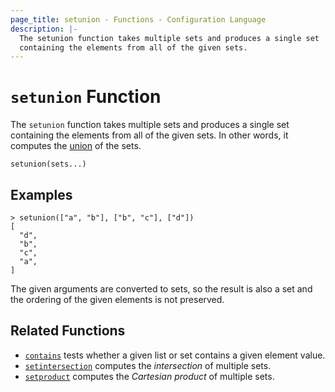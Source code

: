 ```yaml
---
page_title: setunion - Functions - Configuration Language
description: |-
  The setunion function takes multiple sets and produces a single set
  containing the elements from all of the given sets.
---
```


# `setunion` Function

The `setunion` function takes multiple sets and produces a single set
containing the elements from all of the given sets. In other words, it
computes the [union](https://en.wikipedia.org/wiki/Union_\(set_theory\)) of
the sets.

```hcl
setunion(sets...)
```

## Examples

```shell-session
> setunion(["a", "b"], ["b", "c"], ["d"])
[
  "d",
  "b",
  "c",
  "a",
]
```

The given arguments are converted to sets, so the result is also a set and
the ordering of the given elements is not preserved.

## Related Functions

- [`contains`](/docs/templates/hcl_templates/functions/collection/contains) tests whether a given list or set contains
  a given element value.
- [`setintersection`](/docs/templates/hcl_templates/functions/collection/setintersection) computes the _intersection_ of
  multiple sets.
- [`setproduct`](/docs/templates/hcl_templates/functions/collection/setproduct) computes the _Cartesian product_ of multiple
  sets.
